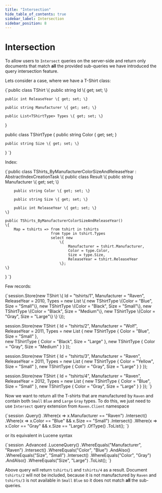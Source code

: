 ```yaml
---
title: "Intersection"
hide_table_of_contents: true
sidebar_label: Intersection
sidebar_position: 8
---
```



# Intersection

To allow users to `Intersect` queries on the server-side and return only documents that match **all** the provided sub-queries we have introduced the query intersection feature.

Lets consider a case, where we have a T-Shirt class:

<TabItem value="intersection_1" label="intersection_1">
<CodeBlock language="csharp">
{`public class TShirt
\{
	public string Id \{ get; set; \}

	public int ReleaseYear \{ get; set; \}

	public string Manufacturer \{ get; set; \}

	public List<TShirtType> Types \{ get; set; \}
\}

public class TShirtType
\{
	public string Color \{ get; set; \}

	public string Size \{ get; set; \}
\}
`}
</CodeBlock>
</TabItem>

Index:

<TabItem value="intersection_2" label="intersection_2">
<CodeBlock language="csharp">
{`public class TShirts_ByManufacturerColorSizeAndReleaseYear : AbstractIndexCreationTask<TShirt>
\{
	public class Result
	\{
		public string Manufacturer \{ get; set; \}

		public string Color \{ get; set; \}

		public string Size \{ get; set; \}

		public int ReleaseYear \{ get; set; \}
	\}

	public TShirts_ByManufacturerColorSizeAndReleaseYear()
	\{
		Map = tshirts => from tshirt in tshirts
						 from type in tshirt.Types
						 select new
							 \{
								 Manufacturer = tshirt.Manufacturer,
								 Color = type.Color,
								 Size = type.Size,
								 ReleaseYear = tshirt.ReleaseYear
							 \};
	\}
\}
`}
</CodeBlock>
</TabItem>

Few records:

<TabItem value="intersection_3" label="intersection_3">
<CodeBlock language="csharp">
{`session.Store(new TShirt
	\{
		Id = "tshirts/1",
		Manufacturer = "Raven",
		ReleaseYear = 2010,
		Types = new List<TShirtType>
			\{
				new TShirtType \{Color = "Blue", Size = "Small"\},
				new TShirtType \{Color = "Black", Size = "Small"\},
				new TShirtType \{Color = "Black", Size = "Medium"\},
				new TShirtType \{Color = "Gray", Size = "Large"\}
			\}
	\});

session.Store(new TShirt
\{
	Id = "tshirts/2",
	Manufacturer = "Wolf",
	ReleaseYear = 2011,
	Types = new List<TShirtType>
			\{
				new TShirtType \{ Color = "Blue",  Size = "Small" \},                                    
				new TShirtType \{ Color = "Black", Size = "Large" \},
				new TShirtType \{ Color = "Gray",  Size = "Medium" \}
			\}
\});

session.Store(new TShirt
\{
	Id = "tshirts/3",
	Manufacturer = "Raven",
	ReleaseYear = 2011,
	Types = new List<TShirtType>
			\{
				new TShirtType \{ Color = "Yellow",  Size = "Small" \},
				new TShirtType \{ Color = "Gray",  Size = "Large" \}
			\}
\});

session.Store(new TShirt
\{
	Id = "tshirts/4",
	Manufacturer = "Raven",
	ReleaseYear = 2012,
	Types = new List<TShirtType>
			\{
				new TShirtType \{ Color = "Blue",  Size = "Small" \},
				new TShirtType \{ Color = "Gray",  Size = "Large" \}
			\}
\});
`}
</CodeBlock>
</TabItem>

Now we want to return all the T-shirts that are manufactured by `Raven` and contain both `Small` `Blue` and `Large` `Gray` types. To do this, we just need to use `Intersect` query extension from `Raven.Client` namespace

<TabItem value="intersection_4" label="intersection_4">
<CodeBlock language="csharp">
{`session
	.Query<TShirts_ByManufacturerColorSizeAndReleaseYear.Result, TShirts_ByManufacturerColorSizeAndReleaseYear>()
	.Where(x => x.Manufacturer == "Raven")
	.Intersect()
	.Where(x => x.Color == "Blue" && x.Size == "Small")
	.Intersect()
	.Where(x => x.Color == "Gray" && x.Size == "Large")
	.OfType<TShirt>()
	.ToList();
`}
</CodeBlock>
</TabItem>

or its equivalent in Lucene syntax

<TabItem value="intersection_5" label="intersection_5">
<CodeBlock language="csharp">
{`session
	.Advanced
	.LuceneQuery<TShirt, TShirts_ByManufacturerColorSizeAndReleaseYear>()
	.WhereEquals("Manufacturer", "Raven")
	.Intersect()
	.WhereEquals("Color", "Blue")
	.AndAlso()
	.WhereEquals("Size", "Small")
	.Intersect()
	.WhereEquals("Color", "Gray")
	.AndAlso()
	.WhereEquals("Size", "Large")
	.ToList();
`}
</CodeBlock>
</TabItem>

Above query will return `tshirts/1` and `tshirts/4` as a result. Document `tshirts/2` will not be included, because it is not manufactured by `Raven` and `tshirts/3` is not available in `Small` `Blue` so it does not match **all** the sub-queries.